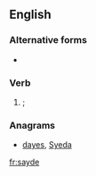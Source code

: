 ==English==

===Alternative forms===
* {{l|en|seyde}}

===Verb===
{{head|en|verb form}}

# {{obsolete spelling of|said|lang=en|nodot=1}}; {{en-past of|say|nocap=1}}

===Anagrams===
* [[dayes#English|dayes]], [[Syeda#English|Syeda]]

[[fr:sayde]]